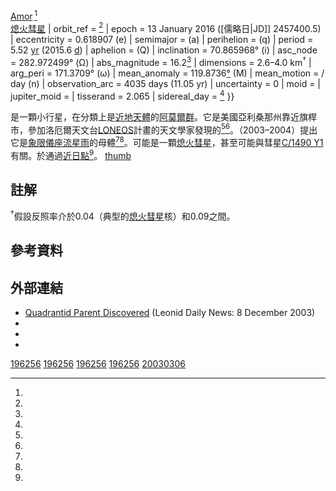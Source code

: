 {{DISPLAYTITLE:{{mp|(196256) 2003 EH|1}}}}
{{Use dmy dates|date=September 2020}}
{{Infobox planet
| minorplanet = yes
| background = #FFC2E0
| name = {{mp|(196256) 2003 EH|1}}
| discovery_ref = <ref name="jpldata"/><ref name="IAUC8252"/>
| discoverer = [[洛厄爾天文台近地小行星搜尋計畫|LONEOS]]
| discovered = 2003年3月6日
| mpc_name = {{mp|(196256) 2003 EH|1}}
| mp_category = [[近地天體|NEO]]{{·}}[[阿莫爾型小行星|Amor]] <ref name="jpldata"/><br />[[熄火彗星|熄火彗星]]
| orbit_ref = <ref name="jpldata"/>
| epoch = 13 January 2016 ([儒略日|JD]] 2457400.5)
| eccentricity = 0.618907 (e)
| semimajor = {{Convert|3.12275|AU|Gm|abbr=on}} (a)
| perihelion = {{Convert|1.190060|AU|Gm|abbr=on}} (q)
| period = 5.52 [[儒略年|yr]] (2015.6 [[儒略年|d]])
| aphelion = {{Convert|5.055446|AU|Gm|abbr=on|lk=on}} (Q)
| inclination = 70.865968° (i)
| asc_node = 282.972499° (Ω)
| abs_magnitude = 16.2<ref name="jpldata"/>
| dimensions = 2.6–4.0 km<sup>†</sup>
| arg_peri = 171.3709° (ω)
| mean_anomaly = 119.8736[[度_(角)|°]] (M)
| mean_motion = {{Deg2DMS|0.1786066|sup=ms}} / day (n)
| observation_arc = 4035 days (11.05 yr)
| uncertainty = 0
| moid = {{Convert|0.21143|AU|Gm|abbr=on}}
| jupiter_moid = {{Convert|0.231939|AU|Gm|abbr=on}}
| tisserand = 2.065
| sidereal_day = {{val|12.650|0.033|u=h}}<ref name="Kasuga2015"/>
}}

'''{{mp|(196256) 2003 EH|1}}'''是一顆小行星，在分類上是[[近地天體|近地天體]]的[[阿莫爾型小行星|阿莫爾群]]。它是美國亞利桑那州靠近旗桿市，參加洛厄爾天文台[[洛厄爾天文台近地小行星搜尋計畫|LONEOS]]計畫的天文學家發現的<ref name="IAUC8252"/><ref name=Nature2003/>。{{link-en|彼得·詹尼斯肯斯|Peter Jenniskens}}（2003–2004）提出它是[[象限儀座流星雨|象限儀座]][[流星雨|流星雨]]的母體<ref name=Jenniskens2004/><ref name=Porubcan2007/>。{{mp|2003 EH|1}}可能是一顆[[熄火彗星|熄火彗星]]，甚至可能與彗星[[1490年慶陽事件|C/1490 Y1]]有關。{{mp|2003 EH|1}}於{{Date|2014年3月12日}}通過[[拱點|近日點]]<ref name="jpldata"/>。
[[image:Орбита_астероида_196256_2003_EH1.gif|thumb]]
{{clear|left}}

== 註解 ==
<sup>†</sup>假設反照率介於0.04（典型的[[熄火彗星|熄火彗星]]核）和0.09之間。

== 參考資料 ==
{{Reflist|refs=

<ref name=jpldata>{{cite web
  |type=2014-03-23 last obs and [[observation_arc|observation arc]]=11.05 years
  |title=JPL Small-Body Database Browser: 196256 (2003 EH1)
  |url=https://ssd.jpl.nasa.gov/sbdb.cgi?sstr=2003EH1;cad=1
  |publisher=[[Jet_Propulsion_Laboratory|Jet Propulsion Laboratory]]
  |accessdate=7 April 2016
  |archive-date=2020-11-22
  |archive-url=https://web.archive.org/web/20201122110822/https://ssd.jpl.nasa.gov/sbdb.cgi?sstr=2003EH1;cad=1
  |dead-url=no
  }}</ref>

<ref name="IAUC8252">{{cite web
 |date=2003-12-08
 |title=IAUC 8252: 2003kw; 2003 EH_1, THE QUADRANTIDS
 |publisher=IAU Central Bureau for Astronomical Telegrams
 |url=http://www.cbat.eps.harvard.edu/iauc/08200/08252.html
 |accessdate=2015-10-14
 |archive-date=2020-10-03
 |archive-url=https://web.archive.org/web/20201003144307/http://www.cbat.eps.harvard.edu/iauc/08200/08252.html
 |dead-url=no
 }}</ref>

<ref name=Nature2003>{{cite journal
  |title=Dead comet spawned New Year meteors
  |journal=Nature News |year=2003
  |doi=10.1038/news031229-5|last1=Ball |first1=Philip }}</ref>

<ref name=Jenniskens2004>{{cite journal
  |last=Jenniskens |first=Peter |authorlink=Peter Jenniskens
  |title=2003 EH1 Is the Quadrantid Shower Parent Comet
  |url=https://archive.org/details/sim_astronomical-journal_2004-05_127_5/page/3018 |journal=The Astronomical Journal
  |volume=127 |issue=5 |pages=3018–3022 |year=2004
  |doi=10.1086/383213|bibcode = 2004AJ....127.3018J |doi-access=free }}</ref>

<ref name=Porubcan2007>{{cite journal
  |last=Porubčan |first=V.
  |author2=Kornoš, L.
  |title=The Quadrantid meteor stream and 2003 EH1
  |journal=Contributions of the Astronomical Observatory Skalnaté Pleso
  |volume=35 |issue=1 |pages=5–16 |year=2005
  |bibcode=2005CoSka..35....5P}}</ref> Toshihiro Kasuga and David Jewitt

<ref name="Kasuga2015">{{cite journal | title=Physical Observations of (196256) 2003 EH1, Presumed Parent of the Quadrantid Meteoroid Stream | last1=Kasuga | first1=Toshihiro | last2=Jewitt | first2=David | journal=The Astronomical Journal | volume=150 | issue=5 | at=152 | date=2015 | arxiv=1509.03361 | bibcode=2015AJ....150..152K | doi=10.1088/0004-6256/150/5/152 }}</ref>

}} <!-- end of reflist -->

== 外部連結 ==
* [http://leonid.arc.nasa.gov/leonidnews47.html Quadrantid Parent Discovered] {{Wayback|url=http://leonid.arc.nasa.gov/leonidnews47.html |date=20210126094715 }} (Leonid Daily News: 8 December 2003)
* {{NeoDys|196256}}
* {{ESA-SSA|196256|2003EH1}}
* {{JPL small body|id=196256}}

{{Minor planets navigator| |number=196256 |PageName={{mp|(196256) 2003 EH|1}} | }}

{{小天體}}

{{DEFAULTSORT:2003 EH1}}
[[Category:_阿莫爾型小行星|196256]]
[[Category:_LONEOS發現的天體|196256]]
[[Category:熄火彗星|196256]]
[[Category:流星雨母天體|196256]]
[[Category:_2003年發現的天體|20030306]]